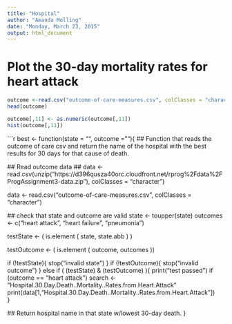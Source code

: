 ---
title: "Hospital"
author: "Amanda Molling"
date: "Monday, March 23, 2015"
output: html_document
---
# Plot the 30-day mortality rates for heart attack

```{r}
outcome <-read.csv("outcome-of-care-measures.csv", colClasses = "character")
head(outcome)

outcome[,11] <- as.numeric(outcome[,11])
hist(outcome[,11])
```

```{r}
best <- function(state = "", outcome = ""){
    ## Function that reads the outcome of care csv and return the name of the hospital with the best results for 30 days for that cause of death.
 
  ## Read outcome data
 ## data <- read.csv(unzip("https://d396qusza40orc.cloudfront.net/rprog%2Fdata%2FProgAssignment3-data.zip"), colClasses = "character")
  
  
  data <- read.csv("outcome-of-care-measures.csv", colClasses = "character")
  
  
  ## check that state and outcome are valid
  state <- toupper(state)
  outcomes <- c("heart attack", "heart failure", "pneumonia")
  
  testState <- ( is.element ( state, state.abb ) )  
  
  testOutcome <- ( is.element ( outcome, outcomes ))
                                                      
 if (!testState){
   stop("invalid state")
 } 
 if (!testOutcome){
   stop("invalid outcome")
 }
  else if (  (testState) & (testOutcome) ){
        print("test passed")
        if (outcome == "heart attack")
          search <- "Hospital.30.Day.Death..Mortality..Rates.from.Heart.Attack"
          print(data[1,"Hospital.30.Day.Death..Mortality..Rates.from.Heart.Attack"])    
    }
  
 

  ## Return hospital name in that state w/lowest 30-day death. 
}

